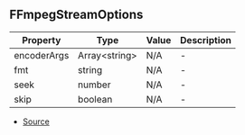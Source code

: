 ## FFmpegStreamOptions


| Property | Type | Value | Description |
| ----------- | ----------- | ----------- | ----------- |
| encoderArgs | Array\<string> | N/A | - |
| fmt | string | N/A | - |
| seek | number | N/A | - |
| skip | boolean | N/A | - |


- [Source](https://github.com/Androz2091/discord-player/blob/e7a50df/packages/discord-player/src/utils/FFmpegStream.ts#L4)